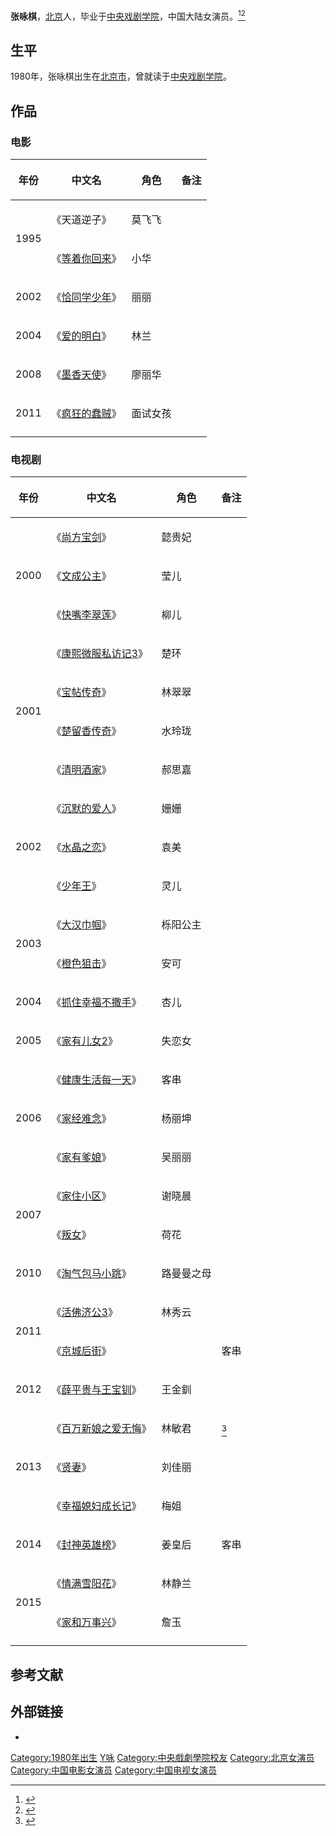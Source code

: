 {{艺人<!--导演、男演员、女演员、男歌手、女歌手、节目主持-->
| 图片     = 
| 图片简介 = 
| 姓名     = 张咏棋
| 类型     = 女演员
| 原名     = 
| 英文名   = <!-- {{lang|en| }} -->
| 綽號     = 
| 国籍     = {{PRC}}
| 民族     = [[汉族|汉族]]
| 出生日期 = {{birth date and age|1980|6|26}}
| 出生地点 = [[北京市|北京市]]
| 逝世日期 = <!--卒年在前生年在后{{death date and age|}} -->
| 逝世地点 = 
| 职业     = 演员
| 语言     = 英语、汉语
| 教育程度 = [[中央戏剧学院|中央戏剧学院]]
| 宗教信仰 = 
| 配偶     = <!--  {{marriage|姓名||}}  -->
| 儿女     = 
| 父母     = 
| 活跃年代 = 2000年至今
| 代表作   = 《康熙微服私访记3》<br>《活佛济公3》<br>《大汉巾帼》<br>《薛平贵与王宝钏》
| 经纪公司 = [[简远信|简远信]]工作室
| 奖项     =  <!--  {{Awards|award= |year= |title= }} -->
| 网站     = <!-- {{URL|www.example.com}} -->
| IMDb     = 
}}
'''张咏棋'''{{BD|1980年|6月26日|||catIdx=Z张}}，[[北京市|北京]]人，毕业于[[中央戏剧学院|中央戏剧学院]]，中国大陆女演员。<ref>{{cite web |url=http://news.xinhuanet.com/ent/2013-04/18/c_124597997.htm |title=《百万新娘2》完美收官 张咏棋李宗翰修成正果 |date=2014-04-18 |accessdate=2014-03-19 |work=新华网 |archive-date=2013-06-01 |archive-url=https://web.archive.org/web/20130601210743/http://news.xinhuanet.com/ent/2013-04/18/c_124597997.htm |dead-url=no }}</ref><ref>{{cite web |url=http://news.xinhuanet.com/ent/2013-03/26/c_124504876.htm |title=专访张咏棋：从女神经到贤妻的修炼|date=2013-03-26|accessdate=2014-03-19 |work=新华网}}</ref>

== 生平 ==
1980年，张咏棋出生在[[北京市|北京市]]，曾就读于[[中央戏剧学院|中央戏剧学院]]。

== 作品 ==
=== 电影 ===
{| class="wikitable"
|-
! 年份 !! 中文名 !! 角色  !! 备注
|-
|rowspan="2"| 1995 || 《天道逆子》 || 莫飞飞 ||
|-
| 《[[等着你回来_(1994年电影)|等着你回来]]》 || 小华 ||
|-
| 2002 || 《[[恰同学少年_(电影)|恰同学少年]]》|| 丽丽 || 
|-
| 2004 || 《[[爱的明白|爱的明白]]》 || 林兰 || 
|-
| 2008 || 《[[墨香天使|墨香天使]]》 ||廖丽华 || 
|-
| 2011 || 《[[疯狂的蠢贼|疯狂的蠢贼]]》 || 面试女孩 ||
|-
|}

=== 电视剧 ===
{| class="wikitable"
|-
! 年份 !! 中文名  !! 角色  !! 备注
|-
|rowspan="3"| 2000 || 《[[尚方宝剑|尚方宝剑]]》 || 懿贵妃 || 
|-
| 《[[文成公主|文成公主]]》 || 莹儿 ||
|-
| 《[[快嘴李翠莲|快嘴李翠莲]]》 || 柳儿 || 
|-
|rowspan="4"| 2001 || 《[[康熙微服私访记3|康熙微服私访记3]]》 || 楚环 || 
|-
| 《[[宝帖传奇|宝帖传奇]]》 || 林翠翠|| 
|-
| 《[[楚留香传奇|楚留香传奇]]》 || 水玲珑|| 
|-
| 《[[清明酒家|清明酒家]]》 || 郝思嘉|| 
|-
|rowspan="3"| 2002 || 《[[沉默的爱人|沉默的爱人]]》 || 姗姗||  
|-
| 《[[水晶之恋|水晶之恋]]》 || 袁美|| 
|-
| 《[[少年王|少年王]]》 || 灵儿 || 
|-
|rowspan="2"| 2003 || 《[[大汉巾帼|大汉巾帼]]》||栎阳公主||  
|-
| 《[[橙色狙击|橙色狙击]]》 || 安可 || 
|-
| 2004 || 《[[抓住幸福不撒手|抓住幸福不撒手]]》 || 杏儿 ||    
|-
| 2005 || 《[[家有儿女2|家有儿女2]]》 || 失恋女 ||   
|-
|rowspan="3"| 2006 || 《[[健康生活每一天|健康生活每一天]]》  || 客串 ||  
|-
| 《[[家经难念|家经难念]]》 || 杨丽坤 ||
|-
| 《[[家有爹娘|家有爹娘]]》 || 吴丽丽 || 
|-
|rowspan="2"| 2007 || 《[[家住小区|家住小区]]》 || 谢晓晨||  
|-
| 《[[叛女|叛女]]》 || 荷花||    
|-
| 2010 || 《[[淘气包马小跳|淘气包马小跳]]》 || 路曼曼之母 ||     
|-
|rowspan="2"| 2011 || 《[[活佛济公3|活佛济公3]]》 || 林秀云 || 
|-
| 《[[京城后街|京城后街]]》 ||  || 客串
|-
| 2012 || 《[[薛平贵与王宝钏_(2012年电视剧)|薛平贵与王宝钏]]》 || 王金釧 ||   
|-
|rowspan="3"| 2013 || 《[[百万新娘之爱无悔|百万新娘之爱无悔]]》 || 林敏君||<ref>{{cite web |url=http://news.xinhuanet.com/ent/2013-04/17/c_124590685.htm |title=《百万新娘2》今日收官 张咏棋完胜袁咏仪(图) |date=2013-04-17 |accessdate=2014-03-19 |work=新华网 |archive-date=2014-04-22 |archive-url=https://web.archive.org/web/20140422172316/http://news.xinhuanet.com/ent/2013-04/17/c_124590685.htm |dead-url=no }}</ref>
|-
| 《[[贤妻_(电视剧)|贤妻]]》 || 刘佳丽 ||  
|-
| 《[[幸福媳妇成长记|幸福媳妇成长记]]》 || 梅姐 ||  
|-
|rowspan="1"| 2014 || 《[[封神英雄榜|封神英雄榜]]》|| 姜皇后 || 客串
|-
|rowspan="2"| 2015 || 《[[情满雪阳花|情满雪阳花]]》|| 林静兰 ||   
|-
| 《[[家和万事兴_(2015年电视剧)|家和万事兴]]》|| 詹玉 ||  
|-
|}

==参考文献==
{{reflist}}

== 外部链接 ==
*{{Sinaweibo|u/1907730237}}

{{DEFAULTSORT:Zhang张}}
[[Category:1980年出生|Category:1980年出生]]
[[Category:张姓|Y咏]]
[[Category:中央戲劇學院校友|Category:中央戲劇學院校友]]
[[Category:北京女演员|Category:北京女演员]]
[[Category:中国电影女演员|Category:中国电影女演员]]
[[Category:中国电视女演员|Category:中国电视女演员]]